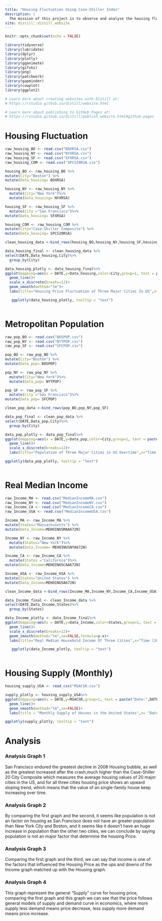 ```yaml
---
title: "Housing Fluctuation Using Case-Shiller Index"
description: |
  The mission of this project is to observe and analyse the housing fluctuation of an single familly house from 2001 to 2021 of three cities: Boston, New York City and San Francisco using Case-Shiller Housing Index, as well as trying to determine the factors that might influenced the housing prices.  
site: distill::distill_website
---
```

```r
knitr::opts_chunk$set(echo = FALSE)

library(tidyverse)
library(lubridate)
library(dplyr)
library(plotly)
library(gganimate)
library(gifski)
library(png)
library(patchwork)
library(gapminder)
library(cowplot)
library(ggplot2)

# Learn more about creating websites with Distill at:
# https://rstudio.github.io/distill/website.html

# Learn more about publishing to GitHub Pages at:
# https://rstudio.github.io/distill/publish_website.html#github-pages
```

# Housing Fluctuation #
```r

raw_housing_BO <- read.csv("BOXRSA.csv")
raw_housing_NY <- read.csv("NYXRSA.csv")
raw_housing_SF <- read.csv("SFXRSA.csv")
raw_housing_COM <- read.csv("SPCS20RSA.csv")

housing_BO <- raw_housing_BO %>%
mutate(City="Boston") %>%
mutate(Data_housing= BOXRSA)

housing_NY <- raw_housing_NY %>%
  mutate(City="New York")%>%
  mutate(Data_housing= NYXRSA)

housing_SF <- raw_housing_SF %>%
  mutate(City ="San Francisco")%>%
mutate(Data_housing= SFXRSA)

housing_COM <- raw_housing_COM %>%
mutate(City="Case-Shiller Composite") %>%
mutate(Data_housing= SPCS20RSA)

clean_housing_data <-bind_rows(housing_BO,housing_NY,housing_SF,housing_COM)
```

```r
data_housing_final <- clean_housing_data %>%
select(DATE,Data_housing,City)%>%
  group_by(City) 
```

```r
data_housing_plotly <- data_housing_final%>%
ggplot(mapping=aes(x = DATE,y=Data_housing,color=City,group=1, text = paste("Date:",DATE, "\n")))+
  geom_line()+
  scale_x_discrete(breaks=12)+
  geom_smooth(method="lm")+
  labs(title="Housing Price Fluctuation of Three Major Cities In US",x="Time (2000-2021)",y="Case-Shiller Housing Price Index")

   ggplotly(data_housing_plotly, tooltip = "text")
     
```

# Metropolitan Population #
```r
raw_pop_BO <- read.csv("BOSPOP.csv")
raw_pop_NY <- read.csv("NYTPOP.csv")
raw_pop_SF <- read.csv("SFCPOP.csv")

pop_BO <- raw_pop_BO %>%
mutate(City="Boston") %>%
mutate(Data_pop= BOSPOP)

pop_NY <- raw_pop_NY %>%
  mutate(City="New York")%>%
  mutate(Data_pop= NYTPOP)

pop_SF <- raw_pop_SF %>%
  mutate(City ="San Francisco")%>%
mutate(Data_pop= SFCPOP)

clean_pop_data <-bind_rows(pop_BO,pop_NY,pop_SF)
```

```r
data_pop_final <- clean_pop_data %>%
select(DATE,Data_pop,City)%>%
  group_by(City) 
```

```r
data_pop_plotly <- data_pop_final%>%
ggplot(mapping=aes(x = DATE,y=Data_pop,color=City,group=1, text = paste("Date:",DATE, "\n")))+
  geom_line()+
  scale_x_discrete(breaks=12)+
  labs(title="Population of Three Major Cities in US Overtime",x="Time (2000-2020)",y="Metro Population In Thousands")

ggplotly(data_pop_plotly, tooltip = "text")
     
```

# Real Median Income #
```r
raw_Income_MA <- read.csv("MedianIncomeMA.csv")
raw_Income_NY <- read.csv("MedianIncomeNY.csv")
raw_Income_CA <- read.csv("MedianIncomeCA.csv")
raw_Income_USA <- read.csv("MedianIncomeUSA.csv")

Income_MA <- raw_Income_MA %>%
mutate(States="Massachusetts") %>%
mutate(Data_Income=MEHOINUSMAA672N)

Income_NY <- raw_Income_NY %>%
  mutate(States="New York")%>%
  mutate(Data_Income= MEHOINUSNYA672N)

Income_CA <- raw_Income_CA %>%
  mutate(States ="California")%>%
mutate(Data_Income=MEHOINUSCAA672N)

Income_USA <- raw_Income_USA %>%
mutate(States="United States") %>%
mutate(Data_Income=MEHOINUSA672N)

clean_Income_data <-bind_rows(Income_MA,Income_NY,Income_CA,Income_USA)
```

```r
data_Income_final <- clean_Income_data %>%
select(DATE,Data_Income,States)%>%
  group_by(States) 
```

```r
data_Income_plotly <- data_Income_final%>%
ggplot(mapping=aes(x = DATE,y=Data_Income,color=States,group=1, text = paste("Date:",DATE, "\n")))+
  geom_line()+
  scale_x_discrete(breaks=12)+
  geom_smooth(method="lm",se=FALSE,formula=y~x)+
  labs(title="Real Median Household Income Of Three Cities",x="Time (2000-2020)",y="US Adjusted Dollar")

   ggplotly(data_Income_plotly, tooltip = "text")
     
```

# Housing Supply (Monthly) #
```r
housing_supply_USA <- read_csv("MSACSR.csv")

supply_plotly <- housing_supply_USA%>%
ggplot(mapping=aes(x = DATE,y=MSACSR,group=1, text = paste("Date:",DATE, "\n")))+
  geom_line()+
  geom_smooth(method="lm",se=FALSE)+
  labs(title = "Monthly Supply of Houses in the United States",x= "Date(2000-2021)",y="Month's Supply")

ggplotly(supply_plotly, tooltip = "text")
```

# Analysis #

### Analysis Graph 1 ###
San Francisco endured the greatest decline in 2008 Housing bubble, as well as the greatest increased after the crash,much higher than the Case-Shiller 20 City Composite which measures the average housing values of 20 major cities in the US, and for all three cities housing price shows an upward sloping trend, which means that the value of an single-family house keep increasing over time. 


### Analysis Graph 2 ###
By comparing the first graph and the second, it seems like population is not an factor on housing as San Francisco does not have an greater population than New York City and Boston, and it seems like it doesn't have an huge increase in population than the other two cities, we can conclude by saying population is not an major factor that determine the housing Price. 

### Analysis Graph 3 ###
Comparing the first graph and the third, we can say that income is one of the factors that influenced the Housing Price as the ups and downs of the Income graph matched up with the Housing graph. 

### Analysis Graph 4 ###
This graph represent the general "Supply" curve for housing price, comparing the first graph and this graph we can see that the price follows general models of supply and demand curve in economics, where more supply less demand means price decrease, less supply more demand means price increase. 



